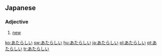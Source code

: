 ==Japanese==
===Adjective===
{{ja-adj|h|rom=atarashii|decl=い}}
# {{ja-def|新しい}} [[new]]

[[ko:あたらしい]]
[[sw:あたらしい]]
[[hu:あたらしい]]
[[ja:あたらしい]]
[[pl:あたらしい]]
[[pt:あたらしい]]
[[tr:あたらしい]]
